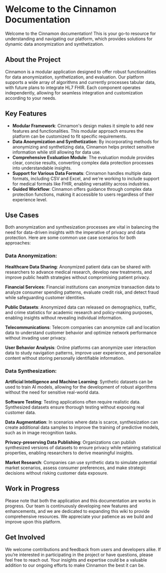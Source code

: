 # Welcome to the Cinnamon Documentation 

Welcome to the Cinnamon documentation! This is your go-to resource for understanding and navigating our platform, which provides solutions for dynamic data anonymization and synthetization.

## About the Project

Cinnamon is a modular application designed to offer robust functionalities for data anonymization, synthetization, and evaluation. Our platform supports a wide array of algorithms and currently processes tabular data, with future plans to integrate HL7 FHIR. Each component operates independently, allowing for seamless integration and customization according to your needs.

## Key Features
- **Modular Framework**: Cinnamon's design makes it simple to add new features and functionalities. This modular approach ensures the platform can be customized to fit specific requirements.
- **Data Anonymization and Synthetization**: By incorporating methods for anonymizing and synthetizing data, Cinnamon helps protect sensitive information while still allowing for data use.
- **Comprehensive Evaluation Module**: The evaluation module provides clear, concise results, converting complex data protection processes into understandable insights.
- **Support for Various Data Formats**: Cinnamon handles multiple data formats, including CSV and Excel, and we're working to include support for medical formats like FHIR, enabling versatility across industries.
- **Guided Workflow**: Cinnamon offers guidance through complex data protection functions, making it accessible to users regardless of their experience level.

## Use Cases 
Both anonymization and synthesization processes are vital in balancing the need for data-driven insights with the imperative of privacy and data protection. Here are some common use case scenarios for both approaches: 
### Data Anonymization:

**Healthcare Data Sharing**:
Anonymized patient data can be shared with researchers to advance medical research, develop new treatments, and improve public health strategies without compromising patient privacy.

**Financial Services**:
Financial institutions can anonymize transaction data to analyze consumer spending patterns, evaluate credit risk, and detect fraud while safeguarding customer identities.

**Public Datasets**:
Anonymized data can released on demographics, traffic, and crime statistics for academic research and policy-making purposes, enabling insights without revealing individual information.

**Telecommunications**:
Telecom companies can anonymize call and location data to understand customer behavior and optimize network performance without invading user privacy.

**User Behavior Analysis**:
Online platforms can anonymize user interaction data to study navigation patterns, improve user experience, and personalize content without storing personally identifiable information.

### Data Synthesization:

**Artificial Intelligence and Machine Learning**:
Synthetic datasets can be used to train AI models, allowing for the development of robust algorithms without the need for sensitive real-world data.

**Software Testing**:
Testing applications often require realistic data. Synthesized datasets ensure thorough testing without exposing real customer data.

**Data Augmentation**:
In scenarios where data is scarce, synthesization can create additional data samples to improve the training of predictive models, such as in image recognition tasks.

**Privacy-preserving Data Publishing**:
Organizations can publish synthesized versions of datasets to ensure privacy while retaining statistical properties, enabling researchers to derive meaningful insights.

**Market Research**:
Companies can use synthetic data to simulate potential market scenarios, assess consumer preferences, and make strategic decisions without risking customer data exposure.


## Work in Progress
Please note that both the application and this documentation are works in progress. Our team is continuously developing new features and enhancements, and we are dedicated to expanding this wiki to provide comprehensive resources. We appreciate your patience as we build and improve upon this platform.

## Get Involved
We welcome contributions and feedback from users and developers alike. If you’re interested in participating in the project or have questions, please feel free to reach out. Your insights and expertise could be a valuable addition to our ongoing efforts to make Cinnamon the best it can be.